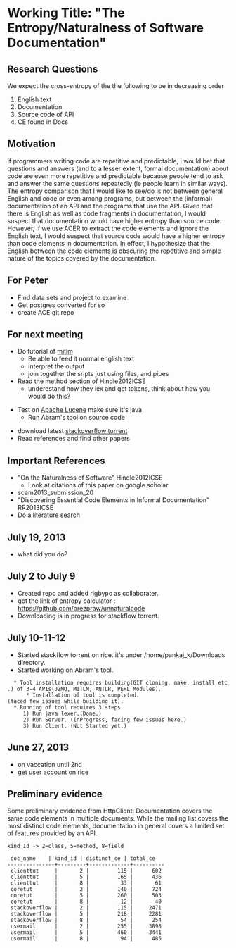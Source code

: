 =Working Title: "The Entropy/Naturalness of Software Documentation"=

==Research Questions==

We expect the cross-entropy of the the following to be in decreasing order

#English text
#Documentation
#Source code of API
#CE found in Docs

==Motivation==
If programmers writing code are repetitive and predictable, I would
bet that questions and answers (and to a lesser extent, formal
documentation) about code are even more repetitive and predictable
because people tend to ask and answer the same questions repeatedly
(ie people learn in similar ways). The entropy comparison that I
would like to see/do is not between general English and code or even
among programs, but between the (informal) documentation of an API and
the programs that use the API. Given that there is English as well as
code fragments in documentation, I would suspect that documentation
would have higher entropy than source code. However, if we use ACER to
extract the code elements and ignore the English text, I would suspect
that source code would have a higher entropy than code elements in
documentation. In effect, I hypothesize that the English between the
code elements is obscuring the repetitive and simple nature of the
topics covered by the documentation.

==For Peter==

*Find data sets and project to examine
* Get postgres converted for so
* create ACE git repo

==For next meeting==

* Do tutorial of [https://code.google.com/p/mitlm/wiki/Tutorial mitlm]
** Be able to feed it normal english text
** interpret the output
** join together the sripts just using files, and pipes
* Read the method section of Hindle2012ICSE
** underestand how they lex and get tokens, think about how you would do this?

*Test on [http://git.apache.org/ Apache Lucene] make sure it's java
** Run Abram's tool on source code

*download latest [http://www.clearbits.net/torrents/2141-jun-2013 stackoverflow torrent]
*Read references and find other papers

==Important References==

* "On the Naturalness of Software" Hindle2012ICSE
**Look at citations of this paper on google scholar
* scam2013_submission_20
* "Discovering Essential Code Elements in Informal Documentation" RR2013ICSE
* Do a literature search

==July 19, 2013==

*what did you do?

==July 2 to July 9==
* Created repo and added rigbypc as collaborater.
* got the link of entropy calculator : https://github.com/orezpraw/unnaturalcode
* Downloading is in progress for stackflow torrent.

==July 10-11-12 ==
* Started stackflow torrent on rice. it's under /home/pankaj_k/Downloads directory.
* Started working on Abram's tool.
   * Tool installation requires building(GIT cloning, make, install etc.) of 3-4 APIs(JZMQ, MITLM, ANTLR, PERL Modules).
       * Installation of tool is completed.(faced few issues while building it).
   * Running of tool requires 3 steps.
      1) Run java lexer.(Done.)
      2) Run Server. (InProgress, facing few issues here.)
      3) Run Client. (Not Started yet.)


==June 27, 2013==

*on vaccation until 2nd
*get user account on rice

==Preliminary evidence==

Some preliminary evidence from HttpClient: Documentation covers the
same code elements in multiple documents. While the mailing list
covers the most distinct code elements, documentation in general
covers a limited set of features provided by an API.

<pre>
kind_Id -> 2=class, 5=method, 8=field

 doc_name    | kind_id | distinct_ce | total_ce
---------------+---------+-------------+----------
 clienttut     |       2 |         115 |      602
 clienttut     |       5 |         165 |      436
 clienttut     |       8 |          33 |       61
 coretut       |       2 |         140 |      724
 coretut       |       5 |         260 |      503
 coretut       |       8 |          12 |       40
 stackoverflow |       2 |         115 |     2471
 stackoverflow |       5 |         218 |     2281
 stackoverflow |       8 |          54 |      254
 usermail      |       2 |         255 |     3898
 usermail      |       5 |         460 |     3441
 usermail      |       8 |          94 |      485
</pre>
